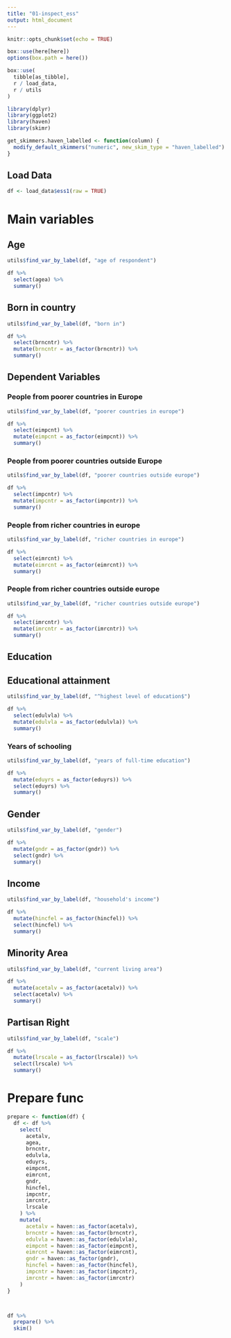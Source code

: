 ```yaml
---
title: "01-inspect_ess"
output: html_document
---
```


```r
knitr::opts_chunk$set(echo = TRUE)

box::use(here[here])
options(box.path = here())

box::use(
  tibble[as_tibble],
  r / load_data,
  r / utils
)

library(dplyr)
library(ggplot2)
library(haven)
library(skimr)
```

```r
get_skimmers.haven_labelled <- function(column) {
  modify_default_skimmers("numeric", new_skim_type = "haven_labelled")
}
```


## Load Data

```r
df <- load_data$ess1(raw = TRUE)
``` 

# Main variables

## Age

```r
utils$find_var_by_label(df, "age of respondent")

df %>%
  select(agea) %>%
  summary()
```

## Born in country

```r
utils$find_var_by_label(df, "born in")

df %>%
  select(brncntr) %>%
  mutate(brncntr = as_factor(brncntr)) %>%
  summary()
```

## Dependent Variables

### People from poorer countries in Europe

```r
utils$find_var_by_label(df, "poorer countries in europe")

df %>%
  select(eimpcnt) %>%
  mutate(eimpcnt = as_factor(eimpcnt)) %>%
  summary()
```
### People from poorer countries outside Europe

```r
utils$find_var_by_label(df, "poorer countries outside europe")

df %>%
  select(impcntr) %>%
  mutate(impcntr = as_factor(impcntr)) %>%
  summary()
```

### People from richer countries in europe

```r
utils$find_var_by_label(df, "richer countries in europe")

df %>%
  select(eimrcnt) %>%
  mutate(eimrcnt = as_factor(eimrcnt)) %>%
  summary()
```

### People from richer countries outside europe

```r
utils$find_var_by_label(df, "richer countries outside europe")

df %>%
  select(imrcntr) %>%
  mutate(imrcntr = as_factor(imrcntr)) %>%
  summary()
```


## Education

## Educational attainment

```r
utils$find_var_by_label(df, "^highest level of education$")

df %>%
  select(edulvla) %>%
  mutate(edulvla = as_factor(edulvla)) %>%
  summary()
```



### Years of schooling

```r
utils$find_var_by_label(df, "years of full-time education")

df %>%
  mutate(eduyrs = as_factor(eduyrs)) %>%
  select(eduyrs) %>%
  summary()
```


## Gender

```r
utils$find_var_by_label(df, "gender")

df %>%
  mutate(gndr = as_factor(gndr)) %>%
  select(gndr) %>%
  summary()
```

## Income

```r
utils$find_var_by_label(df, "household's income")

df %>%
  mutate(hincfel = as_factor(hincfel)) %>%
  select(hincfel) %>%
  summary()
```

## Minority Area

```r
utils$find_var_by_label(df, "current living area")

df %>%
  mutate(acetalv = as_factor(acetalv)) %>%
  select(acetalv) %>%
  summary()
```

## Partisan Right

```r
utils$find_var_by_label(df, "scale")

df %>%
  mutate(lrscale = as_factor(lrscale)) %>%
  select(lrscale) %>%
  summary()
```


# Prepare func
```r
prepare <- function(df) {
  df <- df %>%
    select(
      acetalv,
      agea,
      brncntr,
      edulvla,
      eduyrs,
      eimpcnt,
      eimrcnt,
      gndr,
      hincfel,
      impcntr,
      imrcntr,
      lrscale
    ) %>%
    mutate(
      acetalv = haven::as_factor(acetalv),
      brncntr = haven::as_factor(brncntr),
      edulvla = haven::as_factor(edulvla),
      eimpcnt = haven::as_factor(eimpcnt),
      eimrcnt = haven::as_factor(eimrcnt),
      gndr = haven::as_factor(gndr),
      hincfel = haven::as_factor(hincfel),
      impcntr = haven::as_factor(impcntr),
      imrcntr = haven::as_factor(imrcntr)
    )
}



df %>%
  prepare() %>%
  skim()
```
